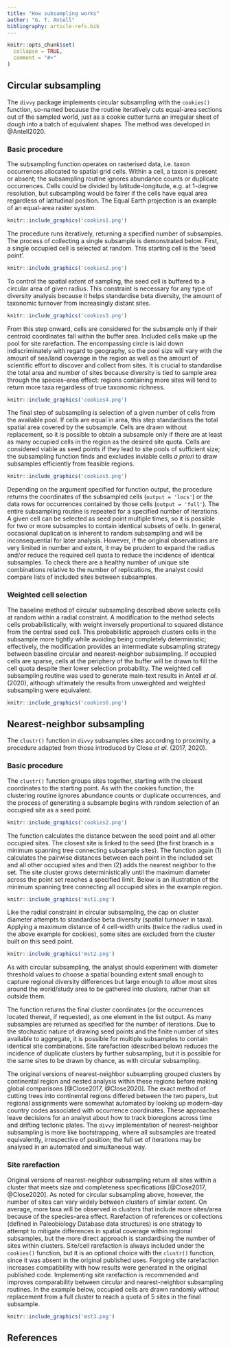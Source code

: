 ```yaml
---
title: "How subsampling works"
author: "G. T. Antell"
bibliography: article-refs.bib
---
```


```r
knitr::opts_chunk$set(
  collapse = TRUE,
  comment = "#>"
)
```

## Circular subsampling

The `divvy` package implements circular subsampling with the `cookies()` function, so-named because the routine iteratively cuts equal-area sections out of the sampled world, just as a cookie cutter turns an irregular sheet of dough into a batch of equivalent shapes. The method was developed in @Antell2020.

### Basic procedure

The subsampling function operates on rasterised data, i.e. taxon occurrences allocated to spatial grid cells. Within a cell, a taxon is present or absent; the subsampling routine ignores abundance counts or duplicate occurrences. Cells could be divided by latitude-longitude, e.g. at 1-degree resolution, but subsampling would be fairer if the cells have equal area regardless of latitudinal position. The Equal Earth projection is an example of an equal-area raster system. 

```r
knitr::include_graphics('cookies1.png')
```

The procedure runs iteratively, returning a specified number of subsamples. The process of collecting a single subsample is demonstrated below. First, a single occupied cell is selected at random. This starting cell is the 'seed point'. 

```r
knitr::include_graphics('cookies2.png')
```

To control the spatial extent of sampling, the seed cell is buffered to a circular area of given radius. This constraint is necessary for any type of diversity analysis because it helps standardise beta diversity, the amount of taxonomic turnover from increasingly distant sites.

```r
knitr::include_graphics('cookies3.png')
```

From this step onward, cells are considered for the subsample only if their centroid coordinates fall within the buffer area. Included cells make up the pool for site rarefaction. The encompassing circle is laid down indiscriminately with regard to geography, so the pool size will vary with the amount of sea/land coverage in the region as well as the amount of scientific effort to discover and collect from sites. It is crucial to standardise the total area and number of sites because diversity is tied to sample area through the species--area effect: regions containing more sites will tend to return more taxa regardless of true taxonomic richness.

```r
knitr::include_graphics('cookies4.png')
```

The final step of subsampling is selection of a given number of cells from the available pool. If cells are equal in area, this step standardises the total spatial area covered by the subsample. Cells are drawn without replacement, so it is possible to obtain a subsample only if there are at least as many occupied cells in the region as the desired site quota. Cells are considered viable as seed points if they lead to site pools of sufficient size; the subsampling function finds and excludes inviable cells *a priori* to draw subsamples efficiently from feasible regions.  

```r
knitr::include_graphics('cookies5.png')
```

Depending on the argument specified for function output, the procedure returns the coordinates of the subsampled cells (`output = 'locs'`) or the data rows for occurrences contained by those cells (`output = 'full'`). The entire subsampling routine is repeated for a specified number of iterations. A given cell can be selected as seed point multiple times, so it is possible for two or more subsamples to contain identical subsets of cells. In general, occasional duplication is inherent to random subsampling and will be inconsequential for later analysis. However, if the original observations are very limited in number and extent, it may be prudent to expand the radius and/or reduce the required cell quota to reduce the incidence of identical subsamples. To check there are a healthy number of unique site combinations relative to the number of replications, the analyst could compare lists of included sites between subsamples.

### Weighted cell selection

The baseline method of circular subsampling described above selects cells at random within a radial constraint. A modification to the method selects cells probabilistically, with weight inversely proportional to squared distance from the central seed cell. This probabilistic approach clusters cells in the subsample more tightly while avoiding being completely deterministic; effectively, the modification provides an intermediate subsampling strategy between baseline circular and nearest-neighbor subsampling. If occupied cells are sparse, cells at the periphery of the buffer will be drawn to fill the cell quota despite their lower selection probability. The weighted cell subsampling routine was used to generate main-text results in Antell *et al.* (2020), although ultimately the results from unweighted and weighted subsampling were equivalent.


```r
knitr::include_graphics('cookies6.png')
```

## Nearest-neighbor subsampling

The `clustr()` function in `divvy` subsamples sites according to proximity, a procedure adapted from those introduced by Close *et al.* (2017, 2020).

### Basic procedure

The `clustr()` function groups sites together, starting with the closest coordinates to the starting point. As with the cookies function, the clustering routine ignores abundance counts or duplicate occurrences, and the process of generating a subsample begins with random selection of an occupied site as a seed point. 

```r
knitr::include_graphics('cookies2.png')
```

The function calculates the distance between the seed point and all other occupied sites. The closest site is linked to the seed (the first branch in a minimum spanning tree connecting subsample sites). The function again (1) calculates the pairwise distances between each point in the included set and all other occupied sites and then (2) adds the nearest neighbor to the set. The site cluster grows deterministically until the maximum diameter across the point set reaches a specified limit. Below is an illustration of the minimum spanning tree connecting all occupied sites in the example region.

```r
knitr::include_graphics('mst1.png')
```

Like the radial constraint in circular subsampling, the cap on cluster diameter attempts to standardise beta diversity (spatial turnover in taxa). Applying a maximum distance of 4 cell-width units (twice the radius used in the above example for cookies), some sites are excluded from the cluster built on this seed point. 

```r
knitr::include_graphics('mst2.png')
```

As with circular subsampling, the analyst should experiment with diameter threshold values to choose a spatial bounding extent small enough to capture regional diversity differences but large enough to allow most sites around the world/study area to be gathered into clusters, rather than sit outside them.

The function returns the final cluster coordinates (or the occurrences located thereat, if requested), as one element in the list output. As many subsamples are returned as specified for the number of iterations. Due to the stochastic nature of drawing seed points and the finite number of sites available to aggregate, it is possible for multiple subsamples to contain identical site combinations. Site rarefaction (described below) reduces the incidence of duplicate clusters by further subsampling, but it is possible for the same sites to be drawn by chance, as with circular subsampling. 

The original versions of nearest-neighbor subsampling grouped clusters by continental region and nested analysis within these regions before making global comparisons [@Close2017, @Close2020]. The exact method of cutting trees into continental regions differed between the two papers, but regional assignments were somewhat automated by looking up modern-day country codes associated with occurrence coordinates. These approaches leave decisions for an analyst about how to track bioregions across time and drifting tectonic plates. The `divvy` implementation of nearest-neighbor subsampling is more like bootstrapping, where all subsamples are treated equivalently, irrespective of position; the full set of iterations may be analysed in an automated and simultaneous way.

### Site rarefaction

Original versions of nearest-neighbor subsampling return all sites within a cluster that meets size and completeness specifications [@Close2017, @Close2020]. As noted for circular subsampling above, however, the number of sites can vary widely between clusters of similar extent. On average, more taxa will be observed in clusters that include more sites/area because of the species--area effect. Rarefaction of references or collections (defined in Paleobiology Database data structures) is one strategy to attempt to mitigate differences in spatial coverage within regional subsamples, but the more direct approach is standardising the number of sites within clusters. Site/cell rarefaction is always included under the `cookies()` function, but it is an optional choice with the `clustr()` function, since it was absent in the original published uses. Forgoing site rarefaction increases compatibility with how results were generated in the original published code. Implementing site rarefaction is recommended and improves comparability between circular and nearest-neighbor subsampling routines. In the example below, occupied cells are drawn randomly without replacement from a full cluster to reach a quota of 5 sites in the final subsample.

```r
knitr::include_graphics('mst3.png')
```

## References
